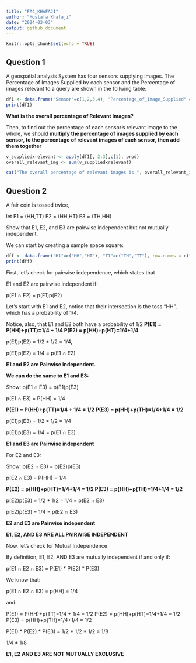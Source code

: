 ---
title: "FA4_KHAFAJI"
author: "Mostafa Khafaji"
date: "2024-03-03"
output: github_document
---

```{r setup, include=FALSE}
knitr::opts_chunk$set(echo = TRUE)

```

## Question 1

A geospatial analysis System has four sensors supplying images. The Percentage of Images Supplied by each sensor and the Percentage of images relevant to a query are shown in the follwing table:

```{r echo=FALSE}
df1 <- data.frame("Sensor"=c(1,2,3,4), "Percentage_of_Image_Supplied" = c(15,20,25,40)/100, "Percentage_of_Relevant_Image" = c(50,60,80,85)/100)
print(df1)
```
**What is the overall percentage of Relevant Images?**


Then, to find out the percentage of each sensor's relevant image to the whole, we should **multiply the percentage of images supplied by each sensor, to the percentage of relevant images of each sensor, then add them together**

```{r}
v_suppliedxrelevant <- apply(df1[, 2:3],c(1), prod)
overall_relevant_img <- sum(v_suppliedxrelevant)

cat("The overall percentage of relevant images is ", overall_relevant_img*100,"%",sep = "")
```


## Question 2

A fair coin is tossed twice,

let 
E1 = (HH,TT)
E2 = (HH,HT)
E3 = (TH,HH)

Show that E1, E2, and E3 are pairwise independent but not mutually independent.

We can start by creating a sample space square:

```{r echo=FALSE}
dff <- data.frame("H1"=c("HH","HT"), "T1"=c("TH","TT"), row.names = c("H2","T2"))
print(dff)
```

First, let's check for pairwise independence, which states that 

E1 and E2 are pairwise independent if:

p(E1 ∩ E2) = p(E1)p(E2)



Let's start with E1 and E2, notice that their intersection is the toss "HH", which has a probability of 1/4.

Notice, also, that E1 and E2 both have a probability of 1/2
**P(E1) = P(HH)+p(TT)=1/4 + 1/4   P(E2) = p(HH)+p(HT)=1/4+1/4**

p(E1)p(E2) = 1/2 * 1/2 = 1/4,

p(E1)p(E2) = 1/4 = p(E1 ∩ E2)

**E1 and E2 are Pairwise independent.**




**We can do the same to E1 and E3:**

Show: p(E1 ∩ E3) = p(E1)p(E3)

p(E1 ∩ E3) = P(HH) = 1/4

**P(E1) = P(HH)+p(TT)=1/4 + 1/4 = 1/2   P(E3) = p(HH)+p(TH)=1/4+1/4 = 1/2**

p(E1)p(E3) = 1/2 * 1/2 = 1/4

p(E1)p(E3) = 1/4 = p(E1 ∩ E3)

**E1 and E3 are Pairwise independent**




For E2 and E3:

Show: p(E2 ∩ E3) = p(E2)p(E3)

p(E2 ∩ E3) = P(HH) = 1/4

**P(E2) = p(HH)+p(HT)=1/4+1/4 = 1/2   P(E3) = p(HH)+p(TH)=1/4+1/4 = 1/2**

p(E2)p(E3) = 1/2 * 1/2 = 1/4 = p(E2 ∩ E3)

p(E2)p(E3) = 1/4 = p(E2 ∩ E3)

**E2 and E3 are Pairwise independent**

**E1, E2, AND E3 ARE ALL PAIRWISE INDEPENDENT**






Now, let's check for Mutual Independence

By definition, 
E1, E2, AND E3 are mutually independent if and only if:

p(E1 ∩ E2 ∩ E3) = P(E1) * P(E2) * P(E3)

We know that:

p(E1 ∩ E2 ∩ E3) = p(HH) = 1/4

and:

P(E1) = P(HH)+p(TT)=1/4 + 1/4 = 1/2
P(E2) = p(HH)+p(HT)=1/4+1/4 = 1/2   
P(E3) = p(HH)+p(TH)=1/4+1/4 = 1/2

P(E1) * P(E2) * P(E3) = 1/2 * 1/2 * 1/2 = 1/8

1/4 ≠ 1/8

**E1, E2 AND E3 ARE NOT MUTUALLY EXCLUSIVE**